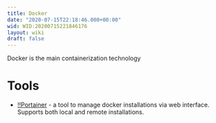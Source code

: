 ```yaml
---
title: Docker
date: "2020-07-15T22:18:46.000+00:00"
wid: WID:20200715221846176
layout: wiki
draft: false
---
```


Docker is the main containerization technology

# Tools

- [!!Portainer](WID:20200715221943957) - a tool to manage docker installations via web interface. Supports both local
    and remote installations.
